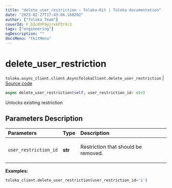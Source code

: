 ```yaml
---
title: "delete_user_restriction — Toloka-Kit | Toloka documentation"
date: "2023-02-27T17:43:06.168202"
author: ["Toloka Team"]
coverId: F_bIcOYF9yjrxkPZrXc3
tags: ["engineering"]
ogDescription: ""
docsMenu: "tkitMenu"
---
```


# delete_user_restriction
`toloka.async_client.client.AsyncTolokaClient.delete_user_restriction` | [Source code](https://github.com/Toloka/toloka-kit/blob/v1.1.4/src/async_client/client.py#L0)

```python
async delete_user_restriction(self, user_restriction_id: str)
```

Unlocks existing restriction

## Parameters Description

| Parameters | Type | Description |
| :----------| :----| :-----------|
`user_restriction_id`|**str**|<p>Restriction that should be removed.</p>

**Examples:**

```python
toloka_client.delete_user_restriction(user_restriction_id='1')
```